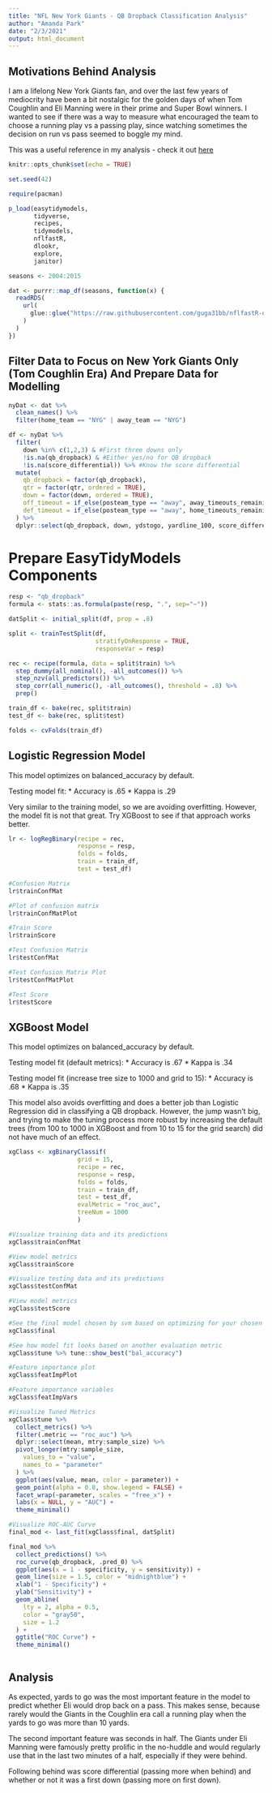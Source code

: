 ```yaml
---
title: "NFL New York Giants - QB Dropback Classification Analysis"
author: "Amanda Park"
date: "2/3/2021"
output: html_document
---
```


## Motivations Behind Analysis

I am a lifelong New York Giants fan, and over the last few years of mediocrity have been a bit nostalgic for the golden days of when Tom Coughlin and Eli Manning were in their prime and Super Bowl winners. I wanted to see if there was a way to measure what encouraged the team to choose a running play vs a passing play, since watching sometimes the decision on run vs pass seemed to boggle my mind. 

This was a useful reference in my analysis - check it out [here](https://www.opensourcefootball.com/posts/2020-09-07-estimating-runpass-tendencies-with-tidymodels-and-nflfastr/)

```r
knitr::opts_chunk$set(echo = TRUE)

set.seed(42)

require(pacman)

p_load(easytidymodels,
       tidyverse,
       recipes,
       tidymodels,
       nflfastR,
       dlookr,
       explore,
       janitor)

seasons <- 2004:2015

dat <- purrr::map_df(seasons, function(x) {
  readRDS(
    url(
      glue::glue("https://raw.githubusercontent.com/guga31bb/nflfastR-data/master/data/play_by_play_{x}.rds")
    )
  )
})
```

## Filter Data to Focus on New York Giants Only (Tom Coughlin Era) And Prepare Data for Modelling

```r
nyDat <- dat %>%
  clean_names() %>%
  filter(home_team == "NYG" | away_team == "NYG")

df <- nyDat %>%
  filter(
    down %in% c(1,2,3) & #First three downs only
    !is.na(qb_dropback) & #Either yes/no for QB dropback
    !is.na(score_differential)) %>% #Know the score differential
  mutate(
    qb_dropback = factor(qb_dropback),
    qtr = factor(qtr, ordered = TRUE),
    down = factor(down, ordered = TRUE),
    off_timeout = if_else(posteam_type == "away", away_timeouts_remaining, home_timeouts_remaining),
    def_timeout = if_else(posteam_type == "away", home_timeouts_remaining, away_timeouts_remaining)
  ) %>%
  dplyr::select(qb_dropback, down, ydstogo, yardline_100, score_differential, qtr, half_seconds_remaining, off_timeout, def_timeout)
```

# Prepare EasyTidyModels Components

```r
resp <- "qb_dropback"
formula <- stats::as.formula(paste(resp, ".", sep="~"))

datSplit <- initial_split(df, prop = .8)

split <- trainTestSplit(df,
                        stratifyOnResponse = TRUE,
                        responseVar = resp)

rec <- recipe(formula, data = split$train) %>%
  step_dummy(all_nominal(), -all_outcomes()) %>% 
  step_nzv(all_predictors()) %>%
  step_corr(all_numeric(), -all_outcomes(), threshold = .8) %>%
  prep()

train_df <- bake(rec, split$train)
test_df <- bake(rec, split$test)

folds <- cvFolds(train_df)
```


## Logistic Regression Model

This model optimizes on balanced_accuracy by default.

Testing model fit:
* Accuracy is .65
* Kappa is .29

Very similar to the training model, so we are avoiding overfitting. However, the model fit is not that great. Try XGBoost to see if that approach works better.

```r
lr <- logRegBinary(recipe = rec,
                   response = resp,
                   folds = folds,
                   train = train_df,
                   test = test_df)

#Confusion Matrix
lr$trainConfMat

#Plot of confusion matrix
lr$trainConfMatPlot

#Train Score
lr$trainScore

#Test Confusion Matrix
lr$testConfMat

#Test Confusion Matrix Plot
lr$testConfMatPlot

#Test Score
lr$testScore
```

## XGBoost Model

This model optimizes on balanced_accuracy by default.

Testing model fit (default metrics):
* Accuracy is .67
* Kappa is .34

Testing model fit (increase tree size to 1000 and grid to 15):
* Accuracy is .68
* Kappa is .35

This model also avoids overfitting and does a better job than Logistic Regression did in classifying a QB dropback. However, the jump wasn't big, and trying to make the tuning process more robust by increasing the default trees (from 100 to 1000 in XGBoost and from 10 to 15 for the grid search) did not have much of an effect.

```r

xgClass <- xgBinaryClassif(
                   grid = 15,
                   recipe = rec,
                   response = resp,
                   folds = folds,
                   train = train_df,
                   test = test_df,
                   evalMetric = "roc_auc",
                   treeNum = 1000
                   )

#Visualize training data and its predictions
xgClass$trainConfMat

#View model metrics 
xgClass$trainScore

#Visualize testing data and its predictions
xgClass$testConfMat

#View model metrics 
xgClass$testScore

#See the final model chosen by svm based on optimizing for your chosen evaluation metric
xgClass$final

#See how model fit looks based on another evaluation metric
xgClass$tune %>% tune::show_best("bal_accuracy")

#Feature importance plot
xgClass$featImpPlot

#Feature importance variables
xgClass$featImpVars

#Visualize Tuned Metrics
xgClass$tune %>%
  collect_metrics() %>%
  filter(.metric == "roc_auc") %>%
  dplyr::select(mean, mtry:sample_size) %>%
  pivot_longer(mtry:sample_size,
    values_to = "value",
    names_to = "parameter"
  ) %>%
  ggplot(aes(value, mean, color = parameter)) +
  geom_point(alpha = 0.8, show.legend = FALSE) +
  facet_wrap(~parameter, scales = "free_x") +
  labs(x = NULL, y = "AUC") +
  theme_minimal()

#Visualize ROC-AUC Curve
final_mod <- last_fit(xgClass$final, datSplit)

final_mod %>%
  collect_predictions() %>%
  roc_curve(qb_dropback, .pred_0) %>%
  ggplot(aes(x = 1 - specificity, y = sensitivity)) +
  geom_line(size = 1.5, color = "midnightblue") +
  xlab("1 - Specificity") +
  ylab("Sensitivity") +
  geom_abline(
    lty = 2, alpha = 0.5,
    color = "gray50",
    size = 1.2
  ) +
  ggtitle("ROC Curve") +
  theme_minimal()



```

## Analysis 

As expected, yards to go was the most important feature in the model to predict whether Eli would drop back on a pass. This makes sense, because rarely would the Giants in the Coughlin era call a running play when the yards to go was more than 10 yards.

The second important feature was seconds in half. The Giants under Eli Manning were famously pretty prolific in the no-huddle and would regularly use that in the last two minutes of a half, especially if they were behind. 

Following behind was score differential (passing more when behind) and whether or not it was a first down (passing more on first down).


